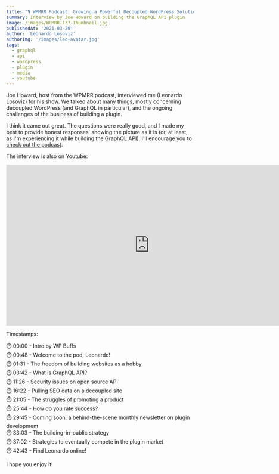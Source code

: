 ```yaml
---
title: "🎙 WPMRR Podcast: Growing a Powerful Decoupled WordPress Solution"
summary: Interview by Joe Howard on building the GraphQL API plugin
image: /images/WPMRR-137-Thumbnail.jpg
publishedAt: '2021-03-20'
author: 'Leonardo Losoviz'
authorImg: '/images/leo-avatar.jpg'
tags:
  - graphql
  - api
  - wordpress
  - plugin
  - media
  - youtube
---
```


Joe Howard, host from the WPMRR podcast, interviewed me (Leonardo Losoviz) for his show. We talked about many things, mostly concerning decoupled WordPress (and GraphQL in particular), and the ongoing challenges of the business of building a plugin.

I think it came out great. The questions were really good, and I made my best to provide honest responses, showing the picture as it is (or, at least, as I'm experiencing it while building the GraphQL API). I'll encourage you to [check out the podcast](https://wpmrr.com/podcast/leonardo-losoviz-graphql-api/).

The interview is also on Youtube:

<iframe width="768" height="432" src="https://www.youtube.com/embed/0Ob_iAxUXHY?start=48" frameborder="0" allow="accelerometer; clipboard-write; encrypted-media; gyroscope; picture-in-picture" allowfullscreen></iframe>

Timestamps:

⏱️ 00:00 -​ Intro by WP Buffs<br/>
⏱️ 00:48 -​ Welcome to the pod, Leonardo!<br/>
⏱️ 01:31 -​ The freedom of building websites as a hobby<br/>
⏱️ 03:42 -​ What is GraphQL API?<br/>
⏱️ 11:26 -​ Security issues on open source API<br/>
⏱️ 16:22 -​ Pulling SEO data on a decoupled site<br/>
⏱️ 21:05 -​ The struggles of promoting a product<br/>
⏱️ 25:44 -​ How do you rate success?<br/>
⏱️ 29:45 -​ Coming soon: a behind-the-scene monthly newsletter on plugin development<br/>
⏱️ 33:03 -​ The building-in-public strategy<br/>
⏱️ 37:02 -​ Strategies to eventually compete in the plugin market<br/>
⏱️ 42:43 -​ Find Leonardo online!

I hope you enjoy it!